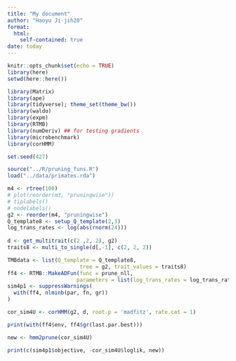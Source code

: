 ```yaml
---
title: "My document"
author: "Haoyu Ji-jih20"
format: 
  html:
    self-contained: true
date: today
---
```


```r
knitr::opts_chunk$set(echo = TRUE)
library(here)
setwd(here::here())
```

```r
library(Matrix)
library(ape)
library(tidyverse); theme_set(theme_bw())
library(waldo)
library(expm)
library(RTMB)
library(numDeriv) ## for testing gradients
library(microbenchmark)
library(corHMM)
```

```r
set.seed(427)
```

```r
source("../R/pruning_funs.R")
load("../data/primates.rda")
```

```r
m4 <- rtree(100)
# plot(reorder(m3, "pruningwise"))
# tiplabels()
# nodelabels()
g2 <- reorder(m4, "pruningwise")
Q_template8 <- setup_Q_template(2,3)
log_trans_rates <- log(abs(rnorm(24)))
                       
d <- get_multitrait(c(2 ,2, 2), g2)
traits8 <- multi_to_single(d[,-1], c(2, 2, 2))

TMBdata <- list(Q_template = Q_template8,
                       tree = g2, trait_values = traits8)
ff4 <- RTMB::MakeADFun(func = prune_nll,
                      parameters = list(log_trans_rates = log_trans_rates), silent = TRUE)
sim4p1 <- suppressWarnings(
  with(ff4, nlminb(par, fn, gr))
)

cor_sim4U <- corHMM(g2, d, root.p = 'madfitz', rate.cat = 1)

print(with(ff4$env, ff4$gr(last.par.best)))

new <- hmm2prune(cor_sim4U)

print(c(sim4p1$objective, -cor_sim4U$loglik, new))
```